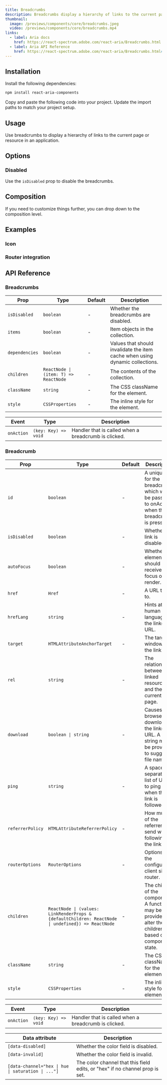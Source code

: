 ```yaml
---
title: Breadcrumbs
description: Breadcrumbs display a hierarchy of links to the current page or resource in an application.
thumbnail:
  image: /previews/components/core/breadcrumbs.jpeg
  video: /previews/components/core/breadcrumbs.mp4
links:
  - label: Aria docs
    href: https://react-spectrum.adobe.com/react-aria/Breadcrumbs.html
  - label: Aria API Reference
    href: https://react-spectrum.adobe.com/react-aria/Breadcrumbs.html#props
---
```


<ComponentPreview name="demos/components/core/breadcrumbs/basic" />

## Installation

<Steps>
  <Step>Install the following dependencies:</Step>

```bash
npm install react-aria-components
```

  <Step>Copy and paste the following code into your project.</Step>
  <ComponentSource name="components/core/default/breadcrumbs" />
  <Step>Update the import paths to match your project setup.</Step>
</Steps>

## Usage

Use breadcrumbs to display a hierarchy of links to the current page or resource in an application.

## Options

### Disabled

Use the `isDisabled` prop to disable the breadcrumbs.

<ComponentPreview name="demos/components/core/breadcrumbs/disabled" />

## Composition

If you need to customize things further, you can drop down to the composition level.

<ComponentPreview name="demos/components/core/breadcrumbs/composition" />

## Examples

### Icon

<ComponentPreview name="demos/components/core/breadcrumbs/icon" />

### Router integration

<ComponentPreview name="demos/components/core/breadcrumbs/router-integration" />

## API Reference

### Breadcrumbs

| Prop           | Type                                  | Default | Description                                                                  |
| -------------- | ------------------------------------- | ------- | ---------------------------------------------------------------------------- |
| `isDisabled`   | `boolean`                             | -       | Whether the breadcrumbs are disabled.                                        |
| `items`        | `boolean`                             | -       | Item objects in the collection.                                              |
| `dependencies` | `boolean`                             | -       | Values that should invalidate the item cache when using dynamic collections. |
| `children`     | `ReactNode \| (item: T) => ReactNode` | -       | The contents of the collection.                                              |
| `className`    | `string`                              | -       | The CSS className for the element.                                           |
| `style`        | `CSSProperties`                       | -       | The inline style for the element.                                            |

| Event      | Type                 | Description                                          |
| ---------- | -------------------- | ---------------------------------------------------- |
| `onAction` | `(key: Key) => void` | Handler that is called when a breadcrumb is clicked. |

### Breadcrumb

| Prop             | Type                                                                                              | Default | Description                                                                                               |
| ---------------- | ------------------------------------------------------------------------------------------------- | ------- | --------------------------------------------------------------------------------------------------------- |
| `id`             | `boolean`                                                                                         | -       | A unique id for the breadcrumb, which will be passed to onAction when the breadcrumb is pressed.          |
| `isDisabled`     | `boolean`                                                                                         | -       | Whether the link is disabled.                                                                             |
| `autoFocus`      | `boolean`                                                                                         | -       | Whether the element should receive focus on render.                                                       |
| `href`           | `Href`                                                                                            | -       | A URL to link to.                                                                                         |
| `hrefLang`       | `string`                                                                                          | -       | Hints at the human language of the linked URL.                                                            |
| `target`         | `HTMLAttributeAnchorTarget`                                                                       | -       | The target window for the link.                                                                           |
| `rel`            | `string`                                                                                          | -       | The relationship between the linked resource and the current page.                                        |
| `download`       | `boolean \| string`                                                                               | -       | Causes the browser to download the linked URL. A string may be provided to suggest a file name.           |
| `ping`           | `string`                                                                                          | -       | A space-separated list of URLs to ping when the link is followed.                                         |
| `referrerPolicy` | `HTMLAttributeReferrerPolicy`                                                                     | -       | How much of the referrer to send when following the link.                                                 |
| `routerOptions`  | `RouterOptions`                                                                                   | -       | Options for the configured client side router.                                                            |
| `children`       | `ReactNode \| (values: LinkRenderProps & {defaultChildren: ReactNode \| undefined}) => ReactNode` | -       | The children of the component. A function may be provided to alter the children based on component state. |
| `className`      | `string`                                                                                          | -       | The CSS className for the element.                                                                        |
| `style`          | `CSSProperties`                                                                                   | -       | The inline style for the element.                                                                         |

| Event      | Type                 | Description                                          |
| ---------- | -------------------- | ---------------------------------------------------- |
| `onAction` | `(key: Key) => void` | Handler that is called when a breadcrumb is clicked. |

| Data attribute                                     | Description                                                                  |
| -------------------------------------------------- | ---------------------------------------------------------------------------- |
| `[data-disabled]`                                  | Whether the color field is disabled.                                         |
| `[data-invalid]`                                   | Whether the color field is invalid.                                          |
| `[data-channel="hex \| hue \| saturation \| ..."]` | The color channel that this field edits, or "hex" if no channel prop is set. |
